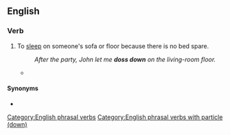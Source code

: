 ==English==

===Verb===
{{head|en|verb}}

# {{lb|en|British|slang}} To [[sleep]] on someone's sofa or floor because there is no bed spare.
#: ''After the party, John let me '''doss down''' on the living-room floor.''
#* {{quote-book|author=Christopher Hitchens|authorlink=Christopher Hitchens|title=[[w:Why Orwell Matters|Why Orwell Matters]]|location=New York|publisher=Basic Books|year=2002|isbn=0-465-03049-1|page=10|passage=The fastidious and solitary public-schoolboy [George Orwell] '''dosses down''' with tramps and tarts and forces himself to endure bedbugs and chamberpots and lockups.}}

====Synonyms====
* {{l|en|crash}}

[[Category:English phrasal verbs]]
[[Category:English phrasal verbs with particle (down)]]